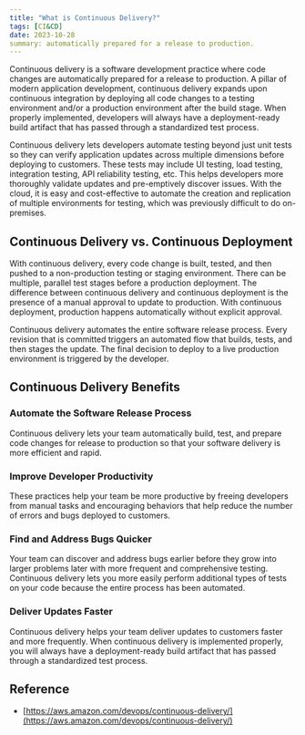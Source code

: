 ```yaml
---
title: "What is Continuous Delivery?"
tags: [CI&CD]
date: 2023-10-28
summary: automatically prepared for a release to production.
---
```


Continuous delivery is a software development practice where code changes are
automatically prepared for a release to production. A pillar of modern
application development, continuous delivery expands upon continuous
integration by deploying all code changes to a testing environment and/or a
production environment after the build stage. When properly implemented,
developers will always have a deployment-ready build artifact that has passed
through a standardized test process. 

Continuous delivery lets developers automate testing beyond just unit tests so
they can verify application updates across multiple dimensions before
deploying to customers. These tests may include UI testing, load testing,
integration testing, API reliability testing, etc. This helps developers more
thoroughly validate updates and pre-emptively discover issues. With the cloud,
it is easy and cost-effective to automate the creation and replication of
multiple environments for testing, which was previously difficult to do
on-premises.

## Continuous Delivery vs. Continuous Deployment

With continuous delivery, every code change is built, tested, and then pushed
to a non-production testing or staging environment. There can be multiple,
parallel test stages before a production deployment. The difference between
continuous delivery and continuous deployment is the presence of a manual
approval to update to production. With continuous deployment, production
happens automatically without explicit approval. 

Continuous delivery automates the entire software release process. Every
revision that is committed triggers an automated flow that builds, tests, and
then stages the update. The final decision to deploy to a live production
environment is triggered by the developer.

## Continuous Delivery Benefits

### Automate the Software Release Process

Continuous delivery lets your team automatically build, test, and prepare code
changes for release to production so that your software delivery is more
efficient and rapid.

### Improve Developer Productivity

These practices help your team be more productive by freeing developers from
manual tasks and encouraging behaviors that help reduce the number of errors
and bugs deployed to customers.

### Find and Address Bugs Quicker

Your team can discover and address bugs earlier before they grow into larger
problems later with more frequent and comprehensive testing. Continuous
delivery lets you more easily perform additional types of tests on your code
because the entire process has been automated.

### Deliver Updates Faster

Continuous delivery helps your team deliver updates to customers faster and
more frequently. When continuous delivery is implemented properly, you will
always have a deployment-ready build artifact that has passed through a
standardized test process.  

## Reference

- [https://aws.amazon.com/devops/continuous-delivery/](https://aws.amazon.com/devops/continuous-delivery/)